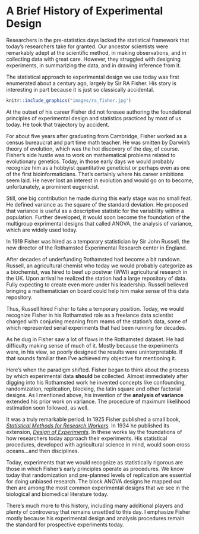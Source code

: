 # A Brief History of Experimental Design {#history}

Researchers in the pre-statistics days lacked the statistical framework that today's researchers take for granted. Our ancestor scientists were remarkably adept at the scientific method, in making observations, and in collecting data with great care. However, they struggled with designing experiments, in summarizing the data, and in drawing inference from it. 

The statistical approach to experimental design we use today was first enumerated about a century ago, largely by Sir RA Fisher. His story is interesting in part because it is just so classically accidental. 
```r
knitr::include_graphics("images/ra_fisher.jpg")
```

At the outset of his career Fisher did not foresee authoring the foundational principles of experimental design and statistics practiced by most of us today. He took that trajectory by accident.

For about five years after graduating from Cambridge, Fisher worked as a census bureaucrat and part time math teacher. He was smitten by Darwin’s theory of evolution, which was the hot discovery of the day, of course. Fisher's side hustle was to work on mathematical problems related to evolutionary genetics. Today, in those early days we would probably recognize him as a hobbyist quantitative geneticist or perhaps even as one of the first bioinformaticians. That's certainly where his career ambitions seem laid. He never lost an interest in evolution and would go on to become, unfortunately, a prominent eugenicist. 

Still, one big contribution he made during this early stage was no small feat. He defined variance as the square of the standard deviation. He proposed that variance is useful as a descriptive statistic for the variability within a population. Further developed, it would soon become the foundation of the multigroup exprimental designs that called ANOVA, the analysis of variance, which are widely used today. 

In 1919 Fisher was hired as a temporary statistician by Sir John Russell, the new director of the Rothamsted Experimental Research center in England. 

After decades of underfunding Rothamsted had become a bit rundown. Russell, an agricultural chemist who today we would probably categorize as a biochemist, was hired to beef up postwar (WWI) agricultural research in the UK. Upon arrival he realized the station had a large repository of data. Fully expecting to create even more under his leadership. Russell believed bringing a mathematician on board could help him make sense of this data repository. 

Thus, Russell hired Fisher to take a temporary position. Today, we would recognize Fisher in his Rothamsted role as a freelance data scientist charged with conjuring meaning from reams of the station’s data, some of which represented serial experiments that had been running for decades.

As he dug in Fisher saw a lot of flaws in the Rothamsted dataset. He had difficulty making sense of much of it. Mostly because the experiments were, in his view, so poorly designed the results were uninterpretable. If that sounds familiar then I've achieved my objective for mentioning it.

Here's when the paradigm shifted. Fisher began to think about the process by which experimental data **should** be collected.  Almost immediately after digging into his Rothamsted work he invented concepts like confounding, randomization, replication, blocking, the latin square and other factorial designs. As I mentioned above, his invention of the **analysis of variance** extended his prior work on variance. The procedure of maximum likelihood estimation soon followed, as well.

It was a truly remarkable period. In 1925 Fisher published a small book, [*Statistical Methods for Research Workers*](https://psychclassics.yorku.ca/Fisher/Methods/).  In 1934 he published its extension, [*Design of Experiments*](https://www.phil.vt.edu/dmayo/PhilStatistics/b%20Fisher%20design%20of%20experiments.pdf). In these works lay the foundations of how researchers today approach their experiments. His statistical procedures, developed with agricultural science in mind, would soon cross oceans...and then disciplines.

Today, experiments that we would recognize as statistically rigorous are those in which Fisher’s early principles operate as procedures. We know today that randomization and pre-planned levels of replication are essential for doing unbiased research. The block ANOVA designs he mapped out then are among the most common experimental designs that we see in the biological and biomedical literature today. 

There's much more to this history, including many additional players and plenty of controversy that remains unsettled to this day. I emphasize Fisher mostly because his experimental design and analysis procedures remain the standard for prospective experiments today.
